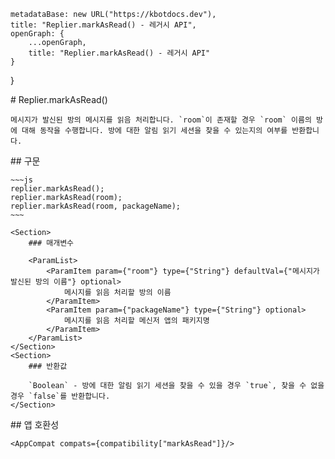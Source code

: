 
    metadataBase: new URL("https://kbotdocs.dev"),
    title: "Replier.markAsRead() - 레거시 API",
    openGraph: {
        ...openGraph,
        title: "Replier.markAsRead() - 레거시 API"
    }
}

<Section>
    # Replier.markAsRead()

    메시지가 발신된 방의 메시지를 읽음 처리합니다. `room`이 존재할 경우 `room` 이름의 방에 대해 동작을 수행합니다. 방에 대한 알림 읽기 세션을 찾을 수 있는지의 여부를 반환합니다.
</Section>
<Section>
    ## 구문

    ~~~js
    replier.markAsRead();
    replier.markAsRead(room);
    replier.markAsRead(room, packageName);
    ~~~

    <Section>
        ### 매개변수

        <ParamList>
            <ParamItem param={"room"} type={"String"} defaultVal={"메시지가 발신된 방의 이름"} optional>
                메시지를 읽음 처리할 방의 이름
            </ParamItem>
            <ParamItem param={"packageName"} type={"String"} optional>
                메시지를 읽음 처리할 메신저 앱의 패키지명
            </ParamItem>
        </ParamList>
    </Section>
    <Section>
        ### 반환값

        `Boolean` - 방에 대한 알림 읽기 세션을 찾을 수 있을 경우 `true`, 찾을 수 없을 경우 `false`를 반환합니다.
    </Section>
</Section>
<Section>
    ## 앱 호환성

    <AppCompat compats={compatibility["markAsRead"]}/>
</Section>